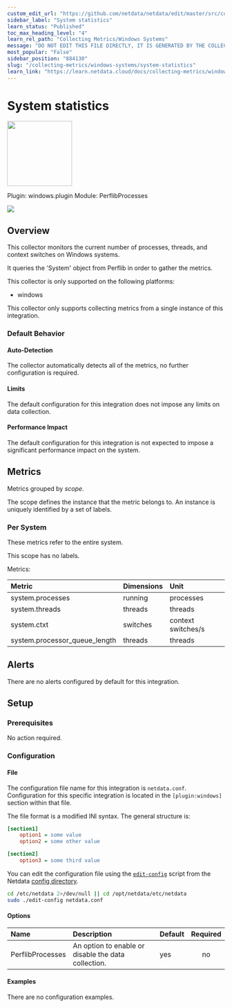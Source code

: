 ```yaml
---
custom_edit_url: "https://github.com/netdata/netdata/edit/master/src/collectors/windows.plugin/metadata.yaml"
sidebar_label: "System statistics"
learn_status: "Published"
toc_max_heading_level: "4"
learn_rel_path: "Collecting Metrics/Windows Systems"
message: "DO NOT EDIT THIS FILE DIRECTLY, IT IS GENERATED BY THE COLLECTOR'S metadata.yaml FILE"
most_popular: "False"
sidebar_position: "884130"
slug: "/collecting-metrics/windows-systems/system-statistics"
learn_link: "https://learn.netdata.cloud/docs/collecting-metrics/windows-systems/system-statistics"
---
```



# System statistics


<img src="https://netdata.cloud/img/windows.svg" width="150"/>


Plugin: windows.plugin
Module: PerflibProcesses

<img src="https://img.shields.io/badge/maintained%20by-Netdata-%2300ab44" />

## Overview

This collector monitors the current number of processes, threads, and context switches on Windows systems.


It queries the 'System' object from Perflib in order to gather the metrics.


This collector is only supported on the following platforms:

- windows

This collector only supports collecting metrics from a single instance of this integration.


### Default Behavior

#### Auto-Detection

The collector automatically detects all of the metrics, no further configuration is required.


#### Limits

The default configuration for this integration does not impose any limits on data collection.

#### Performance Impact

The default configuration for this integration is not expected to impose a significant performance impact on the system.


## Metrics

Metrics grouped by *scope*.

The scope defines the instance that the metric belongs to. An instance is uniquely identified by a set of labels.



### Per System

These metrics refer to the entire system.

This scope has no labels.

Metrics:

| Metric | Dimensions | Unit |
|:------|:----------|:----|
| system.processes | running | processes |
| system.threads | threads | threads |
| system.ctxt | switches | context switches/s |
| system.processor_queue_length | threads | threads |



## Alerts

There are no alerts configured by default for this integration.


## Setup

### Prerequisites

No action required.

### Configuration

#### File

The configuration file name for this integration is `netdata.conf`.
Configuration for this specific integration is located in the `[plugin:windows]` section within that file.

The file format is a modified INI syntax. The general structure is:

```ini
[section1]
    option1 = some value
    option2 = some other value

[section2]
    option3 = some third value
```
You can edit the configuration file using the [`edit-config`](/docs/netdata-agent/configuration#edit-a-configuration-file-using-edit-config) script from the
Netdata [config directory](/docs/netdata-agent/configuration#the-netdata-config-directory).

```bash
cd /etc/netdata 2>/dev/null || cd /opt/netdata/etc/netdata
sudo ./edit-config netdata.conf
```
#### Options



| Name | Description | Default | Required |
|:----|:-----------|:-------|:--------:|
| PerflibProcesses | An option to enable or disable the data collection. | yes | no |

#### Examples
There are no configuration examples.


